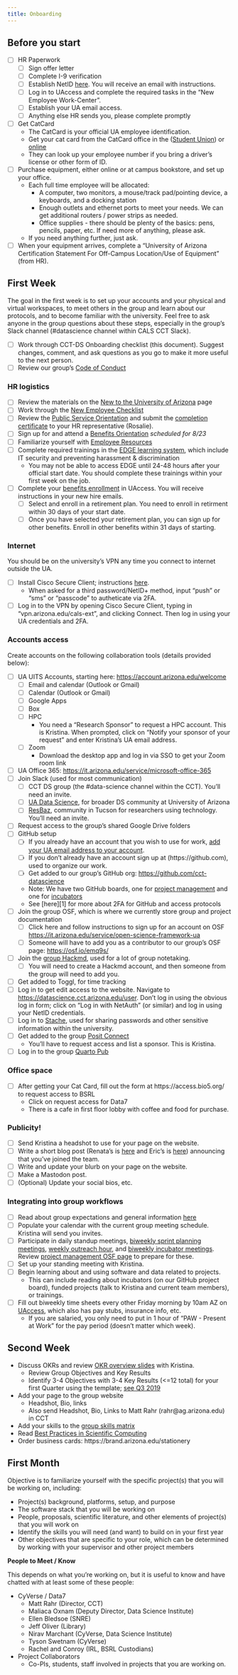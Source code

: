 ```yaml
---
title: Onboarding
---
```


## Before you start

- [ ] HR Paperwork
    - [ ] Sign offer letter
    - [ ] Complete I-9 verification
    - [ ] Establish NetID [here](https://netid-portal.iam.arizona.edu/). You will receive an email with instructions.
    - [ ] Log in to UAccess and complete the required tasks in the "New Employee Work-Center".
    - [ ] Establish your UA email access.
    - [ ] Anything else HR sends you, please complete promptly
- [ ] Get CatCard
    * The CatCard is your official UA employee identification.
    *   Get your cat card from the CatCard office in the  ([Student Union](https://catcard.arizona.edu/obtain_catcard)) or [online](https://mycatcard.arizona.edu/)
    *   They can look up your employee number if you bring a driver’s license or other form of ID.
- [ ] Purchase equipment, either online or at campus bookstore, and set up your office. 
    *   Each full time employee will be allocated:
        *   A computer, two monitors, a mouse/track pad/pointing device, a keyboards, and a docking station
        *   Enough outlets and ethernet ports to meet your needs. We can get additional routers / power strips as needed.
        *   Office supplies - there should be plenty of the basics: pens, pencils, paper, etc. If need more of anything, please ask. 
    *   If you need anything further, just ask.
- [ ] When your equipment arrives, complete a "University of Arizona Certification Statement For Off-Campus Location/Use of Equipment" (from HR).


## First Week

The goal in the first week is to set up your accounts and your physical and virtual workspaces, to meet others in the group and learn about our protocols, and to become familiar with the university. Feel free to ask anyone in the group questions about these steps, especially in the group's Slack channel (#datascience channel within CALS CCT Slack). 

- [ ] Work through CCT-DS Onboarding checklist (this document). Suggest changes, comment, and ask questions as you go to make it more useful to the next person.
- [ ] Review our group's [Code of Conduct](https://osf.io/tzmhp/wiki/Code%20of%20Conduct/)

### HR logistics

- [ ] Review the materials on the [New to the University of Arizona](https://hr.arizona.edu/employees-affiliates/new-ua) page
- [ ] Work through the [New Employee Checklist](https://hr.arizona.edu/sites/default/files/New_Employee_Checklist.pdf)
- [ ] Review the [Public Service Orientation](https://hr.arizona.edu/employees-affiliates/new-ua/new-employee-orientation-programs/arizona-public-service-orientation) and submit the [completion certificate](https://hr.arizona.edu/sites/default/files/hr/employees-affiliates/NewToTheUA/AZPSOrientation/certificate.pdf) to your HR representative (Rosalie). 
- [ ] Sign up for and attend a [Benefits Orientation](https://hr.arizona.edu/employees-affiliates/new-ua/new-employee-orientation-programs) _scheduled for 8/23_
- [ ] Familiarize yourself with [Employee Resources](https://hr.arizona.edu/employees-affiliates/new-ua/employee-resources)
- [ ] Complete required trainings in the [EDGE learning system](https://edgelearning.arizona.edu/?_gl=1*iko1z6*_ga*MTQyMTAyODIwOC4xNjg3OTYyMjcx*_ga_7PV3540XS3*MTY4OTA4NzIwMS4yMi4xLjE2ODkwODc2MTguMTguMC4w),  which include IT security and preventing harassment & discrimination
    * You may not be able to access EDGE until 24-48 hours after your official start date. You should complete these trainings within your first week on the job.
- [ ] Complete your [benefits enrollment](https://hr.arizona.edu/employees-affiliates/benefits) in UAccess. You will receive instructions in your new hire emails. 
    - [ ] Select and enroll in a retirement plan. You need to enroll in retirment within 30 days of your start date. 
    - [ ] Once you have selected your retirement plan, you can sign up for other benefits. Enroll in other benefits within 31 days of starting.
    
### Internet

You should be on the university's VPN any time you connect to internet outside the UA.

- [ ] Install Cisco Secure Client; instructions [here](https://uarizona.service-now.com/sp?id=sc_cat_item&sys_id=8ab35af01bb830507947edf1604bcb90).
    - When asked for a third password/NetID+ method, input "push" or "sms" or "passcode" to autheticate via 2FA.
- [ ] Log in to the VPN by opening Cisco Secure Client, typing in "vpn.arizona.edu/cals-ext", and clicking Connect. Then log in using your UA credentials and 2FA. 

### Accounts access

Create accounts on the following collaboration tools (details provided below):

- [ ] UA UITS Accounts, starting here:  [https://account.arizona.edu/welcome](https://account.arizona.edu/welcome)
    - [ ] Email and calendar (Outlook or Gmail)
    - [ ] Calendar (Outlook or Gmail)
    - [ ] Google Apps
    - [ ] Box
    - [ ] HPC
        - You need a "Research Sponsor" to request a HPC account. This is Kristina. When prompted, click on "Notify your sponsor of your request" and enter Kristina's UA email address.
    - [ ] Zoom
        - Download the desktop app and log in via SSO to get your Zoom room link
- [ ] UA Office 365: [https://it.arizona.edu/service/microsoft-office-365](https://it.arizona.edu/service/microsoft-office-365)
- [ ] Join Slack (used for most communication)
    - [ ] CCT DS group (the #data-science channel within the CCT). You'll need an invite.
    - [ ] [UA Data Science](https://jcoliver.github.io/uadatascience-slack/index), for broader DS community at University of Arizona
    - [ ] [ResBaz](https://researchbazaar.arizona.edu/), community in Tucson for researchers using technology.  You'll need an invite.
- [ ] Request access to the group's shared Google Drive folders 
- [ ] GitHub setup
    - [ ] If you already have an account that you wish to use for work, [add your UA email address to your account](https://github.com/settings/emails). 
    - [ ] If you don't already have an account sign up at (https://github.com), used to organize our work. 
    - [ ] Get added to our group's GitHub org: [https://github.com/cct-datascience](https://github.com/cct-datascience)
    - Note: We have two GitHub boards, one for [project management](https://github.com/orgs/cct-datascience/projects/8) and one for [incubators](https://github.com/orgs/cct-datascience/projects/7)
    - See [here][1] for more about 2FA for GitHub and access protocols
- [ ] Join the group OSF, which is where we currently store group and project documentation
    - [ ] Click here and follow instructions to sign up for an account on OSF [https://it.arizona.edu/service/open-science-framework-ua](https://it.arizona.edu/service/open-science-framework-ua)
    - [ ] Someone will have to add you as a contributor to our group's OSF page: [https://osf.io/emq9s/](https://osf.io/emq9s/) 
- [ ] Join the [group Hackmd](https://hackmd.io/team/cct-datascience?nav=overview), used for a lot of group notetaking. 
    - [ ] You will need to create a Hackmd account, and then someone from the group will need to add you.
- [ ] Get added to Toggl, for time tracking
- [ ] Log in to get edit access to the website. Navigate to [https://datascience.cct.arizona.edu/user](https://datascience.cct.arizona.edu/user). Don't log in using the obvious log in form; click on "Log in with NetAuth" (or similar) and log in using your NetID credentials.
- [ ] Log in to [Stache](stache.arizona.edu), used for sharing passwords and other sensitive information within the university.
- [ ] Get added to the group [Posit Connect](https://viz.datascience.arizona.edu/connect/)
    - You'll have to request access and list a sponsor. This is Kristina.
- [ ] Log in to the group [Quarto Pub](https://quartopub.com)

### Office space

- [ ] After getting your Cat Card, fill out the form at https://access.bio5.org/ to request access to BSRL
    *   Click on request access for Data7
    *   There is a cafe in first floor lobby with coffee and food for purchase.
    
### Publicity!

- [ ] Send Kristina a headshot to use for your page on the website.
- [ ] Write a short blog post (Renata's is [here](https://datascience.cct.arizona.edu/news/2023/08/renata-diaz-joins-cct-data-science-team) and Eric's is [here](https://datascience.cct.arizona.edu/news/2022/06/welcome-eric-scott)) announcing that you've joined the team.
- [ ] Write and update your blurb on your page on the website.
- [ ] Make a Mastodon post.
- [ ] (Optional) Update your social bios, etc.

### Integrating into group workflows

- [ ] Read about group expectations and general information [here](https://osf.io/tzmhp/wiki/General%20Information/)
- [ ] Populate your calendar with the current group meeting schedule. Kristina will send you invites.
- [ ]  Participate in daily standup meetings, [biweekly sprint planning meetings](https://hackmd.io/ih-qR2B6RJ221MJEFeEqcA), [weekly outreach hour](https://hackmd.io/fxo335XYQXGUpIm6c46TkQ), and [biweekly incubator meetings](https://github.com/orgs/cct-datascience/projects/7). Review [project management OSF page](https://osf.io/tzmhp/wiki/Project%20Management/) to prepare for these.
- [ ] Set up your standing meeting with Kristina.
- [ ] Begin learning about and using software and data related to projects.
    - This can include reading about incubators (on our GitHub project board), funded projects (talk to Kristina and current team members), or trainings. 
- [ ] Fill out biweekly time sheets every other Friday morning by 10am AZ on [UAccess](https://uaccess.arizona.edu/), which also has pay stubs, insurance info, etc. 
    * If you are salaried, you only need to put in 1 hour of "PAW - Present at Work" for the pay period (doesn't matter which week).

## Second Week

-   Discuss OKRs and review [OKR overview slides](https://drive.google.com/open?id=1wZBYlYZK4s2HPJAjNqR9-9RXQUY3KGbK "OKR Introduction") with Kristina.
    -   Review Group Objectives and Key Results
    -   Identify 3-4 Objectives with 3-4 Key Results (\<=12 total) for your first Quarter using the template; [see Q3 2019](https://docs.google.com/spreadsheets/d/18ANZGFdBHBU8l9WbFTE0fErcCaTva3LyazuhAex4FFE/edit#gid=129820665)
-   Add your page to the group website
    -   Headshot, Bio, links
    -   Also send Headshot, Bio, Links to Matt Rahr (rahr\@ag.arizona.edu) in CCT
-   Add your skills to the [group skills matrix](https://docs.google.com/spreadsheets/d/1N95GgtAgvpQ9PhpiYwqWYewWu-FOzeIoQxzX2oldUuk/edit?usp=sharing)
-   Read [Best Practices in Scientific Computing](https://journals.plos.org/plosbiology/article?id=10.1371/journal.pbio.1001745)
-   Order business cards: https://brand.arizona.edu/stationery

## First Month

Objective is to familiarize yourself with the specific project(s) that you will be working on, including:

-   Project(s) background, platforms, setup, and purpose
-   The software stack that you will be working on
-   People, proposals, scientific literature, and other elements of project(s) that you will work on
-   Identify the skills you will need (and want) to build on in your first year
-   Other objectives that are specific to your role, which can be determined by working with your supervisor and other project members

**People to Meet / Know**

This depends on what you're working on, but it is useful to know and have chatted with at least some of these people:

-   CyVerse / Data7
    -   Matt Rahr (Director, CCT)
    -   Maliaca Oxnam (Deputy Director, Data Science Institute)
    -   Ellen Bledsoe (SNRE)
    -   Jeff Oliver (Library)
    -   Nirav Marchant (CyVerse, Data Science Institute)
    -   Tyson Swetnam (CyVerse)
    -   Rachel and Conroy (IRL, BSRL Custodians)
-   Project Collaborators
    -   Co-PIs, students, staff involved in projects that you are working on.

